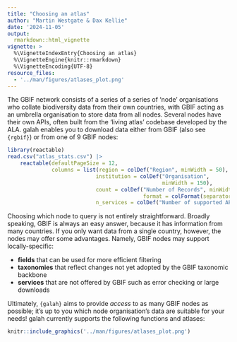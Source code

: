 ```yaml
---
title: "Choosing an atlas"
author: "Martin Westgate & Dax Kellie"
date: '2024-11-05'
output:
  rmarkdown::html_vignette
vignette: >
  %\VignetteIndexEntry{Choosing an atlas}
  %\VignetteEngine{knitr::rmarkdown}
  %\VignetteEncoding{UTF-8}
resource_files:
  - '../man/figures/atlases_plot.png'
---
```


The GBIF network consists of a series of a series of 'node' organisations who
collate biodiversity data from their own countries, with GBIF acting as an 
umbrella organisation to store data from all nodes. Several nodes have their 
own APIs, often built from the 'living atlas' codebase developed by the ALA.
galah enables you to download data either from GBIF (also see `{rgbif}`) or 
from one of 9 GBIF nodes:


```r
library(reactable)
read.csv("atlas_stats.csv") |>
    reactable(defaultPageSize = 12,
              columns = list(region = colDef("Region", minWidth = 50),
                            institution = colDef("Organisation",
                                                 minWidth = 150),
                            count = colDef("Number of Records", minWidth = 50,
                                           format = colFormat(separators = TRUE)),
                            n_services = colDef("Number of supported APIs", minWidth = 50)))
```

Choosing which node to query is not entirely straightforward. Broadly 
speaking, GBIF is always an easy answer, because it has information from many 
countries. If you only want data from a single country, however, the nodes may 
offer some advantages. Namely, GBIF nodes may support locally-specific:

 - **fields** that can be used for more efficient filtering
 - **taxonomies** that reflect changes not yet adopted by the GBIF taxonomic backbone
 - **services** that are not offered by GBIF such as error checking or large downloads
 
Ultimately, `{galah}` aims to provide _access_ to as many GBIF nodes as possible;
it's up to you which node organisation's data are suitable for your needs! 
galah currently supports the following functions and atlases:

```r
knitr::include_graphics('../man/figures/atlases_plot.png')
```